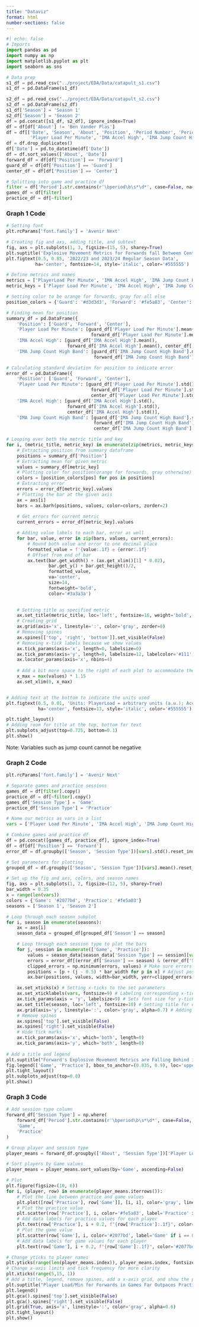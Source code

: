 ```yaml
---
title: "Dataviz"
format: html
number-sections: false
---
```


```python
#| echo: false
# Imports
import pandas as pd
import numpy as np
import matplotlib.pyplot as plt
import seaborn as sns

# Data prep
s1_df = pd.read_csv("../project/EDA/Data/catapult_s1.csv")
s1_df = pd.DataFrame(s1_df)

s2_df = pd.read_csv("../project/EDA/Data/catapult_s2.csv")
s2_df = pd.DataFrame(s2_df)
s1_df['Season'] = 'Season 1'
s2_df['Season'] = 'Season 2'
df = pd.concat([s1_df, s2_df], ignore_index=True)
df = df[df['About'] != 'Ben Vander Plas']
df = df[['Date', 'Season', 'About', 'Position', 'Period Number', 'Period', 'Total Player Load', 
         'Player Load Per Minute', 'IMA Accel High', 'IMA Jump Count High Band', 'Session Total Jumps']]
df = df.drop_duplicates()
df['Date'] = pd.to_datetime(df['Date'])
df = df.sort_values(['About', 'Date'])
forward_df = df[df['Position'] == 'Forward']
guard_df = df[df['Position'] == 'Guard']
center_df = df[df['Position'] == 'Center']

# Splitting into game and practice df
filter = df['Period'].str.contains(r'\bperiod\b\s*\d*', case=False, na=False)
games_df = df[filter]
practice_df = df[~filter]
```

### Graph 1 Code
```python
# Setting font
plt.rcParams['font.family'] = 'Avenir Next'

# Creating fig and axs, adding title, and subtext
fig, axs = plt.subplots(1, 3, figsize=(15, 5), sharey=True)
plt.suptitle('Explosive Movement Metrics for Forwards fall Between Centers, Guards', fontsize=24, weight='bold', color='#3a3a3a')
plt.figtext(0.5, 0.85, '2022/23 and 2023/24 Regular Season Data', 
           ha='center', fontsize=14, style='italic', color='#555555')

# Define metrics and names
metrics = ['PlayerLoad Per Minute', 'IMA Accel High', 'IMA Jump Count High Band']
metric_keys = ['Player Load Per Minute', 'IMA Accel High', 'IMA Jump Count High Band'] 

# Setting color to be orange for forwards, gray for all else
position_colors = {'Guard': '#d3d3d3', 'Forward': '#fe5a03', 'Center': '#d3d3d3'}

# Finding mean for position
summary_df = pd.DataFrame({
    'Position': ['Guard', 'Forward', 'Center'],
    'Player Load Per Minute': [guard_df['Player Load Per Minute'].mean(),
                                forward_df['Player Load Per Minute'].mean(), center_df['Player Load Per Minute'].mean()],
    'IMA Accel High': [guard_df['IMA Accel High'].mean(), 
                       forward_df['IMA Accel High'].mean(), center_df['IMA Accel High'].mean()],
    'IMA Jump Count High Band': [guard_df['IMA Jump Count High Band'].mean(), 
                                 forward_df['IMA Jump Count High Band'].mean(), center_df['IMA Jump Count High Band'].mean()]})

# Calculating standard deviation for position to indicate error
error_df = pd.DataFrame({
    'Position': ['Guard', 'Forward', 'Center'],
    'Player Load Per Minute': [guard_df['Player Load Per Minute'].std(),
                                forward_df['Player Load Per Minute'].std(), 
                                center_df['Player Load Per Minute'].std()],
    'IMA Accel High': [guard_df['IMA Accel High'].std(), 
                       forward_df['IMA Accel High'].std(), 
                       center_df['IMA Accel High'].std()],
    'IMA Jump Count High Band': [guard_df['IMA Jump Count High Band'].std(), 
                                 forward_df['IMA Jump Count High Band'].std(), 
                                 center_df['IMA Jump Count High Band'].std()]})

# Looping over both the metric title and key
for i, (metric_title, metric_key) in enumerate(zip(metrics, metric_keys)):
    # Extracting position from summary dataframe
    positions = summary_df['Position']
    # Extracting mean for given metric
    values = summary_df[metric_key]
    # Plotting color for position(orange for forwards, gray otherwise)
    colors = [position_colors[pos] for pos in positions]
    # Extracting error
    errors = error_df[metric_key].values
    # Plotting the bar at the given axis
    ax = axs[i]
    bars = ax.barh(positions, values, color=colors, zorder=2)
    
    # Get errors for current metric
    current_errors = error_df[metric_key].values

    # Adding value labels to each bar, error as well
    for bar, value, error in zip(bars, values, current_errors):
        # Round both value and error to one decimal place
        formatted_value = f'{value:.1f} ± {error:.1f}'
        # Offset from end of bar
        ax.text(bar.get_width() + (ax.get_xlim()[1] * 0.02), 
                bar.get_y() + bar.get_height()/2, 
                formatted_value,
                va='center', 
                size=14, 
                fontweight='bold', 
                color='#3a3a3a')

       
    # Setting title as specified metric
    ax.set_title(metric_title, loc='left', fontsize=16, weight='bold', color='#3a3a3a')
    # Creating grid
    ax.grid(axis='x', linestyle=':', color='gray', zorder=0)
    # Removing spines
    ax.spines[['top', 'right', 'bottom']].set_visible(False)
    # Removing x-tick labels because we show values
    ax.tick_params(axis='x', length=0, labelsize=0)
    ax.tick_params(axis='y', length=0, labelsize=12, labelcolor='#111', width=0)
    ax.locator_params(axis='x', nbins=4)
    
    # Add a bit more space to the right of each plot to accommodate the value labels
    x_max = max(values) * 1.15
    ax.set_xlim(0, x_max)


# Adding text at the bottom to indicate the units used
plt.figtext(0.5, 0.01, 'Units: PlayerLoad = arbitrary units (a.u.); Acceleration = counts over 3 m/s²; Jump Count High Band = jumps over 40 cm',
            ha='center', fontsize=13, style='italic', color='#555555')

plt.tight_layout()
# Adding room for title at the top, bottom for text
plt.subplots_adjust(top=0.725, bottom=0.1)
plt.show()
```


Note: Variables such as jump count cannot be negative

### Graph 2 Code
```python
plt.rcParams['font.family'] = 'Avenir Next'

# Separate games and practice sessions
games_df = df[filter].copy()
practice_df = df[~filter].copy()
games_df['Session Type'] = 'Game'
practice_df['Session Type'] = 'Practice'

# Name our metrics as vars in a list
vars = ['Player Load Per Minute', 'IMA Accel High', 'IMA Jump Count High Band']

# Combine games and practice df 
df = pd.concat([games_df, practice_df], ignore_index=True)
df = df[df['Position'] == 'Forward']
error_df = df.groupby(['Season', 'Session Type'])[vars].std().reset_index() 

# Set parameters for plotting
grouped_df = df.groupby(['Season', 'Session Type'])[vars].mean().reset_index()

# Set up the fig and axs, colors, and season names
fig, axs = plt.subplots(1, 2, figsize=(12, 5), sharey=True)
bar_width = 0.35
x = range(len(vars))
colors = {'Game': '#2077bd', 'Practice': '#fe5a03'}
seasons = ['Season 1', 'Season 2']

# Loop through each season subplot
for i, season in enumerate(seasons):
    ax = axs[i]
    season_data = grouped_df[grouped_df['Season'] == season]

    # Loop through each session type to plot the bars
    for j, session in enumerate(['Game', 'Practice']):
        values = season_data[season_data['Session Type'] == session][vars].values.flatten()
        errors = error_df[(error_df['Season'] == season) & (error_df['Session Type'] == session)][vars].values.flatten() # Calculate errors
        clipped_errors = np.minimum(errors, values) # Make sure errors are not below 0
        positions = [p + (j - 0.5) * bar_width for p in x] # Adjust positions for each session type
        ax.bar(positions, values, width=bar_width, yerr=clipped_errors, color=colors[session], label=session, zorder = 2) # Plot bars with error bars

    ax.set_xticks(x) # Setting x-ticks to the set parameters
    ax.set_xticklabels(vars, fontsize=9) # Labeling corresponding x-ticks with the variables
    ax.tick_params(axis = 'y', labelsize=9) # Sets font size for y-ticks 
    ax.set_title(season, loc='left', fontsize=10) # Setting title for each subplot
    ax.grid(axis='y', linestyle=':', color='gray', alpha=0.7) # Adding grid for y-axis
    # Remove spines
    ax.spines['top'].set_visible(False) 
    ax.spines['right'].set_visible(False)
    # Hide tick marks
    ax.tick_params(axis='x', which='both', length=0)
    ax.tick_params(axis='y', which='both', length=0)
    
# Add a title and legend
plt.suptitle("Forward's Explosive Movement Metrics are Falling Behind in Practice", fontsize = 20)
fig.legend(['Game', 'Practice'], bbox_to_anchor=(0.835, 0.9), loc='upper center', ncol=2, frameon=False, fontsize=10)
plt.tight_layout()
plt.subplots_adjust(top=0.8)
plt.show()
```

### Graph 3 Code
```python
# Add session type column
forward_df['Session Type'] = np.where(
    forward_df['Period'].str.contains(r'\bperiod\b\s*\d*', case=False, na=False),
    'Game',
    'Practice'
)

# Group player and session type
player_means = forward_df.groupby(['About', 'Session Type'])['Player Load Per Minute'].mean().unstack()

# Sort players by Game values
player_means = player_means.sort_values(by='Game', ascending=False)

# Plot
plt.figure(figsize=(10, 6))
for i, (player, row) in enumerate(player_means.iterrows()):
    # Plot the line between practice and game values
    plt.plot([row['Practice'], row['Game']], [i, i], color='gray', linewidth=1.5, zorder=1)
    # Plot the practice value
    plt.scatter(row['Practice'], i, color='#fe5a03', label='Practice' if i == 0 else "", zorder=2)
    # Add data labels for practice values for each player
    plt.text(row['Practice'], i + 0.2, f"{row['Practice']:.1f}", color='#fe5a03', ha='center', fontsize=8)
    # Plot the game value
    plt.scatter(row['Game'], i, color='#2077bd', label='Game' if i == 0 else "", zorder=2)
    # Add data labels for game values for each player
    plt.text(row['Game'], i + 0.2, f"{row['Game']:.1f}", color='#2077bd', ha='center', fontsize=8)

# Change yticks to player names
plt.yticks(range(len(player_means.index)), player_means.index, fontsize=9)
# Change x-axis limits and tick frequency for more clarity
plt.xticks(range(5,15, 1))
# Add a title, legend, remove spines, add a x-axis grid, and show the plot
plt.suptitle("Player Load/Min for Forwards in Games Far Outpaces Practice Performance", fontsize=18)
plt.legend()
plt.gca().spines['top'].set_visible(False)
plt.gca().spines['right'].set_visible(False)
plt.grid(True, axis='x', linestyle=':', color='gray', alpha=0.6)
plt.tight_layout()
plt.show()
```